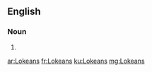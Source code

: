 ==English==

===Noun===
{{head|en|plural}}

# {{plural of|Lokean|lang=en|nocat=1}}

[[ar:Lokeans]]
[[fr:Lokeans]]
[[ku:Lokeans]]
[[mg:Lokeans]]